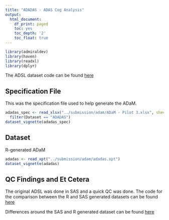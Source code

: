```yaml
---
title: "ADADAS - ADAS Cog Analysis"
output:
  html_document:
    df_print: paged
    toc: yes
    toc_depth: '2'
    toc_float: true
---
```


```r
library(admiraldev)
library(haven)
library(readxl)
library(dplyr)
```

The ADSL dataset code can be found [here](https://github.com/RConsortium/submissions-pilot3-adam/blob/main/submission/programs/adadas.r) 

## Specification File

This was the specification file used to help generate the ADaM.


```r
adadas_spec <- read_xlsx("../submission/adam/ADaM - Pilot 3.xlsx", sheet = 3) %>%
  filter(Dataset == "ADADAS")
dataset_vignette(adadas_spec)
```

## Dataset

R-generated ADaM

```r
adadas <- read_xpt("../submission/adam/adadas.xpt")
dataset_vignette(adadas)
```

## QC Findings and Et Cetera

The original ADSL was done in SAS and a quick QC was done.  The code for the comparison between the R and SAS generated datasets can be found [here](https://github.com/RConsortium/submissions-pilot3-adam/blob/main/submission/programs/qc_adsl.r)

Differences around the SAS and R generated dataset can be found [here](https://github.com/RConsortium/submissions-pilot3-adam/wiki/QC-Findings#adadas) 

